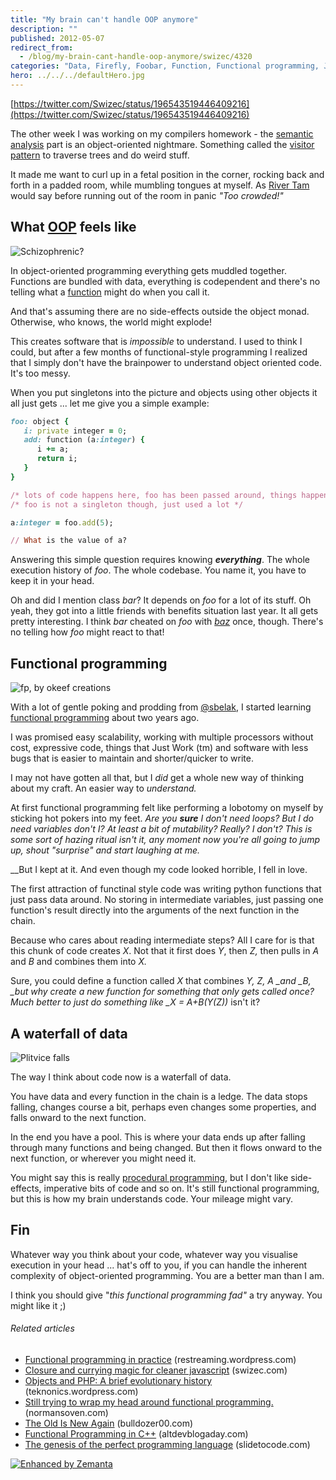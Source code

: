 ```yaml
---
title: "My brain can't handle OOP anymore"
description: ""
published: 2012-05-07
redirect_from:
  - /blog/my-brain-cant-handle-oop-anymore/swizec/4320
categories: "Data, Firefly, Foobar, Function, Functional programming, Joss Whedon, Languages, Object-oriented programming, Programming, River Tam, Uncategorized, Visitor pattern"
hero: ../../../defaultHero.jpg
---
```


[https://twitter.com/Swizec/status/196543519446409216](https://twitter.com/Swizec/status/196543519446409216)

The other week I was working on my compilers homework - the [semantic analysis](http://en.wikipedia.org/wiki/Compiler "Compiler") part is an object-oriented nightmare. Something called the [visitor pattern](http://en.wikipedia.org/wiki/Visitor_pattern "Visitor pattern") to traverse trees and do weird stuff.

It made me want to curl up in a fetal position in the corner, rocking back and forth in a padded room, while mumbling tongues at myself. As [River Tam](http://en.wikipedia.org/wiki/List_of_Firefly_characters "List of Firefly characters") would say before running out of the room in panic _"Too crowded!"_

## What [OOP](http://en.wikipedia.org/wiki/Object-oriented_programming "Object-oriented programming") feels like

![Schizophrenic?](https://swizec.com/wp-content/uploads/2012/05/Summer_Glau_as_River_Tam_in_Serenity_Wallpaper__yvt2-300x225.jpg "Schizophrenic?")

In object-oriented programming everything gets muddled together. Functions are bundled with data, everything is codependent and there's no telling what a [function](http://en.wikipedia.org/wiki/Function_%28mathematics%29 "Function (mathematics)") might do when you call it.

And that's assuming there are no side-effects outside the object monad. Otherwise, who knows, the world might explode!

This creates software that is _impossible_ to understand. I used to think I could, but after a few months of functional-style programming I realized that I simply don't have the brainpower to understand object oriented code. It's too messy.

When you put singletons into the picture and objects using other objects it all just gets ... let me give you a simple example:

```ruby
foo: object {
   i: private integer = 0;
   add: function (a:integer) {
      i += a;
      return i;
   }
}

/* lots of code happens here, foo has been passed around, things happened */
/* foo is not a singleton though, just used a lot */

a:integer = foo.add(5);

// What is the value of a?
```

Answering this simple question requires knowing _**everything**_. The whole execution history of _foo_. The whole codebase. You name it, you have to keep it in your head.

Oh and did I mention class _bar_? It depends on _foo_ for a lot of its stuff. Oh yeah, they got into a little friends with benefits situation last year. It all gets pretty interesting. I think _bar_ cheated on _foo_ with _[baz](http://en.wikipedia.org/wiki/Foobar "Foobar")_ once, though. There's no telling how _foo_ might react to that!

## Functional programming

![fp, by okeef creations](https://swizec.com/wp-content/uploads/2012/05/fp1.png "fp, by okeef creations")

With a lot of gentle poking and prodding from [@sbelak](http://twitter.com/sbelak), I started learning [functional programming](http://en.wikipedia.org/wiki/Functional_programming "Functional programming") about two years ago.

I was promised easy scalability, working with multiple processors without cost, expressive code, things that Just Work (tm) and software with less bugs that is easier to maintain and shorter/quicker to write.

I may not have gotten all that, but I _did_ get a whole new way of thinking about my craft. An easier way to _understand._

At first functional programming felt like performing a lobotomy on myself by sticking hot pokers into my feet. _Are you **sure** I don't need loops? But I do need variables don't I? At least a bit of mutability? Really? I don't? This is some sort of hazing ritual isn't it, any moment now you're all going to jump up, shout "surprise" and start laughing at me._

\_\_But I kept at it. And even though my code looked horrible, I fell in love.

The first attraction of functinal style code was writing python functions that just pass data around. No storing in intermediate variables, just passing one function's result directly into the arguments of the next function in the chain.

Because who cares about reading intermediate steps? All I care for is that this chunk of code creates _X_. Not that it first does _Y_, then _Z,_ then pulls in _A_ and _B_ and combines them into _X._

Sure, you could define a function called _X_ that combines _Y, Z, A \_and \_B, \_but why create a new function for something that only gets called once? Much better to just do something like \_X = A+B(Y(Z))_ isn't it?

## A waterfall of data

![Plitvice falls](https://swizec.com/wp-content/uploads/2012/05/waterfall-of-data.jpg "Plitvice falls")

The way I think about code now is a waterfall of data.

You have data and every function in the chain is a ledge. The data stops falling, changes course a bit, perhaps even changes some properties, and falls onward to the next function.

In the end you have a pool. This is where your data ends up after falling through many functions and being changed. But then it flows onward to the next function, or wherever you might need it.

You might say this is really [procedural programming](http://en.wikipedia.org/wiki/Procedural_programming "Procedural programming"), but I don't like side-effects, imperative bits of code and so on. It's still functional programming, but this is how my brain understands code. Your mileage might vary.

## Fin

Whatever way you think about your code, whatever way you visualise execution in your head ... hat's off to you, if you can handle the inherent complexity of object-oriented programming. You are a better man than I am.

I think you should give "_this functional programming fad"_ a try anyway. You might like it ;)

###### Related articles

- [Functional programming in practice](http://restreaming.wordpress.com/2012/03/16/functional-programming-in-practice/) (restreaming.wordpress.com)
- [Closure and currying magic for cleaner javascript](https://swizec.com/blog/closure-and-currying-magic-for-cleaner-javascript/swizec/3981) (swizec.com)
- [Objects and PHP: A brief evolutionary history](http://teknonics.wordpress.com/2012/05/04/objects-and-php-a-brief-evolutionary-history/) (teknonics.wordpress.com)
- [Still trying to wrap my head around functional programming.](http://normansoven.com/blog/still-trying-to-wrap-my-head-around-functional-programming/) (normansoven.com)
- [The Old Is New Again](http://bulldozer00.com/2012/05/05/the-old-is-new-again/) (bulldozer00.com)
- [Functional Programming in C++](http://www.altdevblogaday.com/2012/04/26/functional-programming-in-c/) (altdevblogaday.com)
- [The genesis of the perfect programming language](http://slidetocode.com/2012/05/06/the-perfect-programming-language/) (slidetocode.com)

[![Enhanced by Zemanta](https://img.zemanta.com/zemified_e.png?x-id=6209c6cc-944f-4b49-b45c-5467e35073f2)](http://www.zemanta.com/ "Enhanced by Zemanta")
